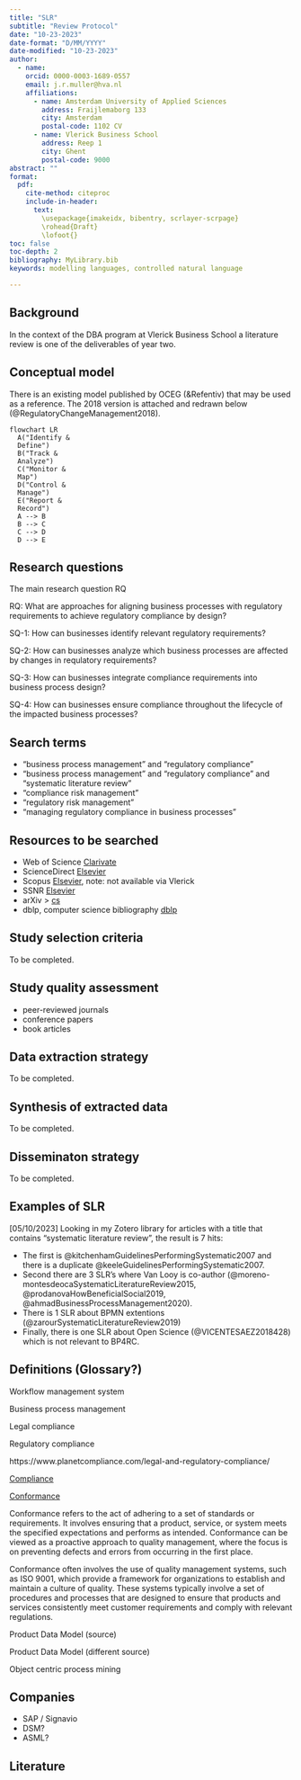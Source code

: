 ```yaml
---
title: "SLR"
subtitle: "Review Protocol"
date: "10-23-2023"
date-format: "D/MM/YYYY"
date-modified: "10-23-2023"
author:
  - name:
    orcid: 0000-0003-1689-0557
    email: j.r.muller@hva.nl
    affiliations:
      - name: Amsterdam University of Applied Sciences
        address: Fraijlemaborg 133
        city: Amsterdam
        postal-code: 1102 CV
      - name: Vlerick Business School
        address: Reep 1
        city: Ghent
        postal-code: 9000
abstract: ""
format:
  pdf:
    cite-method: citeproc
    include-in-header: 
      text:
        \usepackage{imakeidx, bibentry, scrlayer-scrpage}
        \rohead{Draft}
        \lofoot{}
toc: false
toc-depth: 2
bibliography: MyLibrary.bib
keywords: modelling languages, controlled natural language

---
```

## Background

In the context of the DBA program at Vlerick Business School a literature review is one of the deliverables of year two.

## Conceptual model

There is an existing model published by OCEG (&Refentiv) that may be used as a reference. The 2018 version is attached and redrawn below (@RegulatoryChangeManagement2018).

```mermaid
flowchart LR
  A("Identify &
  Define")
  B("Track & 
  Analyze")
  C("Monitor & 
  Map")
  D("Control & 
  Manage")
  E("Report & 
  Record")
  A --> B
  B --> C
  C --> D
  D --> E
```

## Research questions

The main research question RQ

RQ: What are approaches for aligning business processes with regulatory requirements to achieve regulatory compliance by design?

SQ-1: How can businesses identify relevant regulatory requirements? 

SQ-2: How can businesses analyze which business processes are affected by changes in requlatory requirements? 

SQ-3: How can businesses integrate compliance requirements into business process design?

SQ-4: How can businesses ensure compliance throughout the lifecycle of the impacted business processes?

## Search terms

- "business process management" and "regulatory compliance"
- "business process management" and "regulatory compliance" and "systematic literature review"
- "compliance risk management"
- "regulatory risk management"
- "managing regulatory compliance in business processes"


## Resources to be searched

- Web of Science [Clarivate](https://www-webofscience-com)
- ScienceDirect [Elsevier](https://www-sciencedirect-com)
- Scopus [Elsevier](www-scopus-com), note: not available via Vlerick
- SSNR [Elsevier](https://www.ssrn.com/)
- arXiv > [cs](https://arxiv.org/search/cs)
- dblp, computer science bibliography [dblp](https://dblp.org/)

## Study selection criteria

To be completed.

## Study quality assessment

- peer-reviewed journals
- conference papers
- book articles

## Data extraction strategy

To be completed.

## Synthesis of extracted data

To be completed.

## Disseminaton strategy

To be completed.

\newpage

## Examples of SLR

[05/10/2023] Looking in my Zotero library for articles with a title that contains "systematic literature review", the result is 7 hits:

- The first is @kitchenhamGuidelinesPerformingSystematic2007 and there is a duplicate @keeleGuidelinesPerformingSystematic2007.
- Second there are 3 SLR's where Van Looy is co-author (@moreno-montesdeocaSystematicLiteratureReview2015, @prodanovaHowBeneficialSocial2019, @ahmadBusinessProcessManagement2020).
- There is 1 SLR about BPMN extentions (@zarourSystematicLiteratureReview2019)
- Finally, there is one SLR about Open Science (@VICENTESAEZ2018428) which is not relevant to BP4RC.


## Definitions (Glossary?)

Workflow management system

Business process management

Legal compliance

Regulatory compliance

https://www.planetcompliance.com/legal-and-regulatory-compliance/

[Compliance](https://thecontentauthority.com/blog/conformance-vs-compliance)

[Conformance](https://thecontentauthority.com/blog/conformance-vs-compliance)

Conformance refers to the act of adhering to a set of standards or requirements. It involves ensuring that a product, service, or system meets the specified expectations and performs as intended. Conformance can be viewed as a proactive approach to quality management, where the focus is on preventing defects and errors from occurring in the first place.

Conformance often involves the use of quality management systems, such as ISO 9001, which provide a framework for organizations to establish and maintain a culture of quality. These systems typically involve a set of procedures and processes that are designed to ensure that products and services consistently meet customer requirements and comply with relevant regulations.

Product Data Model (source)

Product Data Model (different source)

Object centric process mining


## Companies

- SAP / Signavio
- DSM?
- ASML?

## Literature